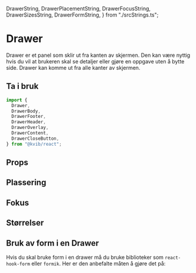   DrawerString,
  DrawerPlacementString,
  DrawerFocusString,
  DrawerSizesString,
  DrawerFormString,
} from "./srcStrings.ts";

<Meta title="Komponenter/Drawer" />

# Drawer

Drawer er et panel som sklir ut fra kanten av skjermen. Den kan være nyttig hvis du vil at brukeren skal se detaljer eller gjøre en oppgave
uten å bytte side. Drawer kan komme ut fra alle kanter av skjermen.

## Ta i bruk

```jsx
import {
  Drawer,
  DrawerBody,
  DrawerFooter,
  DrawerHeader,
  DrawerOverlay,
  DrawerContent,
  DrawerCloseButton,
} from "@kvib/react";
```

## Props

<Card variant="outline" borderRadius="0">
  <CardBody>
    <Story of={DrawerStories.Drawer} />
  </CardBody>
</Card>

<Source code={DrawerString} dark />
<Controls of={DrawerStories.Drawer} />

## Plassering

<Card variant="outline" borderRadius="0">
  <CardBody>
    <Story of={DrawerStories.DrawerPlacement} />
  </CardBody>
</Card>

<Source code={DrawerPlacementString} dark />

## Fokus

<Card variant="outline" borderRadius="0">
  <CardBody>
    <Story of={DrawerStories.DrawerFocus} />
  </CardBody>
</Card>

<Source code={DrawerFocusString} dark />

## Størrelser

<Card variant="outline" borderRadius="0">
  <CardBody>
    <Story of={DrawerStories.DrawerSizes} />
  </CardBody>
</Card>

<Source code={DrawerSizesString} dark />

## Bruk av form i en Drawer

Hvis du skal bruke form i en drawer må du bruke biblioteker som `react-hook-form` eller `formik`. Her er den anbefalte måten å gjøre det på:

<Source code={DrawerFormString} dark />
